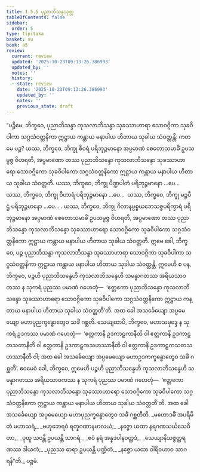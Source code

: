 ```yaml
---
title: 1.5.5 ပုညာဘိသန္ဒသုတ္တ
tableOfContents: false
sidebar:
  order: 5
type: tipitaka
basket: su
book: a5
review:
  current: review
  updated: '2025-10-23T09:13:26.386993'
  updated_by: ''
  notes: ''
  history:
  - state: review
    date: '2025-10-23T09:13:26.386993'
    updated_by: ''
    notes: ''
    previous_state: draft
---
```



<ReviewStatus review={frontmatter.review} showDetails={true} />

<HypothesisAnnotation frontmatter={frontmatter} />

<DynamicBreadcrumb />

<Division number="45" book="a5" e="ch" v="16" p="45">

<Paragraph number="261" book="a5">
“ပဉ္စိမေ, ဘိက္ခဝေ, ပုညာဘိသန္ဒာ ကုသလာဘိသန္ဒာ သုခဿာဟာရာ သောဝဂ္ဂိကာ သုခဝိပါကာ သဂ္ဂသံဝတ္တနိကာ ဣဋ္ဌာယ ကန္တာယ မနာပါယ ဟိတာယ သုခါယ သံဝတ္တန္တိ.
</Paragraph>

<Paragraph number="262" book="a5">
ကတမေ ပဉ္စ? ယဿ, ဘိက္ခဝေ, ဘိက္ခု စီဝရံ ပရိဘုဉ္ဇမာနော အပ္ပမာဏံ စေတောသမာဓိံ ဥပသမ္ပဇ္ဇ ဝိဟရတိ, အပ္ပမာဏော တဿ ပုညာဘိသန္ဒော ကုသလာဘိသန္ဒော သုခဿာဟာရော သောဝဂ္ဂိကော သုခဝိပါကော သဂ္ဂသံဝတ္တနိကော ဣဋ္ဌာယ ကန္တာယ မနာပါယ ဟိတာယ သုခါယ သံဝတ္တတိ.
</Paragraph>

<Paragraph number="263" book="a5">
ယဿ, ဘိက္ခဝေ, ဘိက္ခု ပိဏ္ဍပါတံ ပရိဘုဉ္ဇမာနော …ပေ…  ယဿ, ဘိက္ခဝေ, ဘိက္ခု ဝိဟာရံ ပရိဘုဉ္ဇမာနော …ပေ…  ယဿ, ဘိက္ခဝေ, ဘိက္ခု မဉ္စပီဌံ ပရိဘုဉ္ဇမာနော …ပေ… .
</Paragraph>

<Paragraph number="264" book="a5">
ယဿ, ဘိက္ခဝေ, ဘိက္ခု ဂိလာနပ္ပစ္စယဘေသဇ္ဇပရိက္ခာရံ ပရိဘုဉ္ဇမာနော အပ္ပမာဏံ စေတောသမာဓိံ ဥပသမ္ပဇ္ဇ ဝိဟရတိ, အပ္ပမာဏော တဿ ပုညာဘိသန္ဒော ကုသလာဘိသန္ဒော သုခဿာဟာရော သောဝဂ္ဂိကော သုခဝိပါကော သဂ္ဂသံဝတ္တနိကော ဣဋ္ဌာယ ကန္တာယ မနာပါယ ဟိတာယ သုခါယ သံဝတ္တတိ. ဣမေ ခေါ, ဘိက္ခဝေ, ပဉ္စ ပုညာဘိသန္ဒာ ကုသလာဘိသန္ဒာ သုခဿာဟာရာ သောဝဂ္ဂိကာ သုခဝိပါကာ သဂ္ဂသံဝတ္တနိကာ ဣဋ္ဌာယ ကန္တာယ မနာပါယ ဟိတာယ သုခါယ သံဝတ္တန္တိ.
</Paragraph>

<Paragraph number="265" book="a5">
ဣမေဟိ စ ပန, ဘိက္ခဝေ, ပဉ္စဟိ ပုညာဘိသန္ဒေဟိ ကုသလာဘိသန္ဒေဟိ သမန္နာဂတဿ အရိယသာဝကဿ န သုကရံ ပုညဿ ပမာဏံ ဂဟေတုံ—  ‘ဧတ္တကော ပုညာဘိသန္ဒော ကုသလာဘိသန္ဒော သုခဿာဟာရော သောဝဂ္ဂိကော သုခဝိပါကော သဂ္ဂသံဝတ္တနိကော ဣဋ္ဌာယ ကန္တာယ မနာပါယ ဟိတာယ သုခါယ သံဝတ္တတီ’တိ. အထ ခေါ အသင်္ခေယျော အပ္ပမေယျော မဟာပုညက္ခန္ဓောတွေဝ သင်္ခံ ဂစ္ဆတိ.
</Paragraph>

<Paragraph number="266" book="a5">
သေယျထာပိ, ဘိက္ခဝေ, မဟာသမုဒ္ဒေ န သုကရံ ဥဒကဿ ပမာဏံ ဂဟေတုံ—  ‘ဧတ္တကာနိ ဥဒကာဠှကာနီတိ ဝါ ဧတ္တကာနိ ဥဒကာဠှကသတာနီတိ ဝါ ဧတ္တကာနိ ဥဒကာဠှကသဟဿာနီတိ ဝါ ဧတ္တကာနိ ဥဒကာဠှကသတသဟဿာနီတိ ဝါ; အထ ခေါ အသင်္ခေယျော အပ္ပမေယျော မဟာဥဒကက္ခန္ဓောတွေဝ သင်္ခံ ဂစ္ဆတိ’. ဧဝမေဝံ ခေါ, ဘိက္ခဝေ, ဣမေဟိ ပဉ္စဟိ ပုညာဘိသန္ဒေဟိ ကုသလာဘိသန္ဒေဟိ သမန္နာဂတဿ အရိယသာဝကဿ န သုကရံ ပုညဿ ပမာဏံ ဂဟေတုံ—  ‘ဧတ္တကော ပုညာဘိသန္ဒော ကုသလာဘိသန္ဒော သုခဿာဟာရော သောဝဂ္ဂိကော သုခဝိပါကော သဂ္ဂသံဝတ္တနိကော ဣဋ္ဌာယ ကန္တာယ မနာပါယ ဟိတာယ သုခါယ သံဝတ္တတီ’တိ. အထ ခေါ အသင်္ခေယျော အပ္ပမေယျော မဟာပုညက္ခန္ဓောတွေဝ သင်္ခံ ဂစ္ဆတီတိ.
</Paragraph>

<Paragraph number="267" type="verses" book="a5">
_မဟောဒဓိံ အပရိမိတံ မဟာသရံ,_  
_ဗဟုဘေရဝံ ရတ္နဂဏာနမာလယံ;_  
_နဇ္ဇော ယထာ နရဂဏသင်္ဃသေဝိတာ,_  
_ပုထူ သဝန္တီ ဥပယန္တိ သာဂရံ._  

</Paragraph>

<Paragraph number="268" type="verses" book="a5">
_ဧဝံ နရံ အန္နဒပါနဝတ္ထဒံ,_  
_သေယျာနိသဇ္ဇတ္ထရဏဿ ဒါယကံ;_  
_ပုညဿ ဓာရာ ဥပယန္တိ ပဏ္ဍိတံ,_  
_နဇ္ဇော ယထာ ဝါရိဝဟာဝ သာဂရန်”တိ._  


</Paragraph>
</Division>

<Paragraph number="269" type="center" book="a5">
ပဉ္စမံ.
</Paragraph>